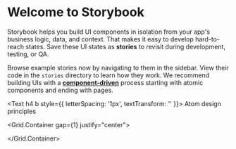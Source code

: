

<Meta title="Welcome" />

# Welcome to Storybook

Storybook helps you build UI components in isolation from your app's business logic, data, and context.
That makes it easy to develop hard-to-reach states. Save these UI states as **stories** to revisit during development, testing, or QA.

Browse example stories now by navigating to them in the sidebar.
View their code in the `stories` directory to learn how they work.
We recommend building UIs with a [**component-driven**](https://componentdriven.org) process starting with atomic components and ending with pages.

<Text h4 b style={{ letterSpacing: '1px', textTransform: '' }}> Atom design principles </Text>

<Grid.Container gap={1} justify="center">

<Grid xs={24} lg={24} gap={2}>
    <WelcomeCard hoverable imgSrc={atoms} title='Atoms' description='Atoms are....'/>
 </Grid>
 
<Grid xs={24} lg={24} gap={2}>
    <WelcomeCard hoverable imgSrc={molecules} title='Molecules' description='Molecules are....'/>
 </Grid>
 
<Grid xs={24} lg={24} gap={2}>
    <WelcomeCard hoverable  imgSrc={organisms} title='organisms' description='organisms are....'/>
 </Grid>
 
<Grid xs={24} lg={24} gap={2}>
    <WelcomeCard  hoverable imgSrc={templates} title='templates' description='templates are....'/>
 </Grid>
 
<Grid xs={24} lg={24} gap={2}>
    <WelcomeCard  hoverable imgSrc={pages} title='pages' description='pages are....'/>
 </Grid>
 
 
 </Grid.Container>

